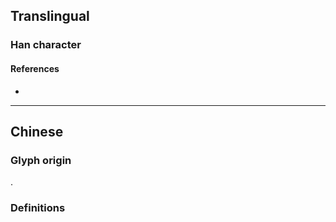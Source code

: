 {{also|庞|龐|龎}}
{{character info}}
==Translingual==

===Han character===
{{Han char|rn=27|rad=厂|as=05|sn=7|four=|canj=MIKP|ids=⿸厂龙}}

====References====
* {{Han ref|kx=0161.061|hdz=10069.261|uh=5390|ud=21392}}

----

==Chinese==

===Glyph origin===
{{Han simp|龎|f=龍|t=龙}}.

===Definitions===
{{zh-see|龎}}